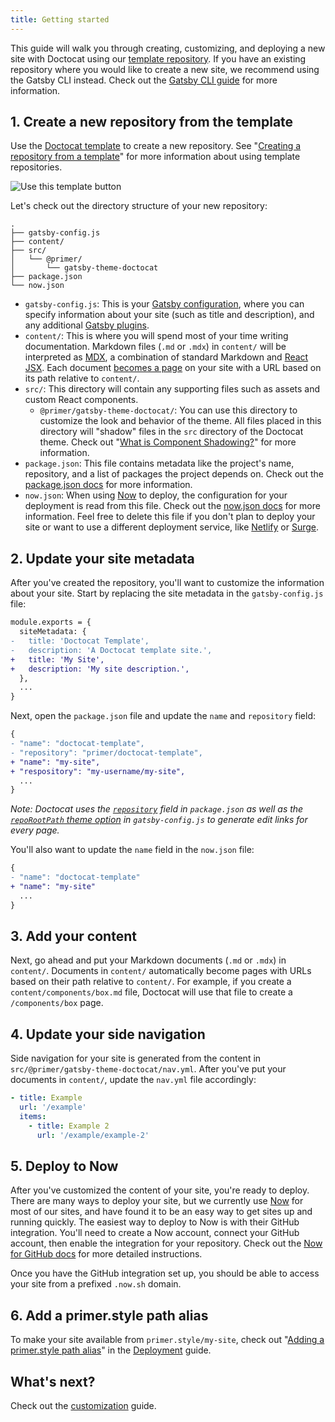 ```yaml
---
title: Getting started
---
```


This guide will walk you through creating, customizing, and deploying a new site with Doctocat using our [template repository](https://github.com/primer/doctocat-template). If you have an existing repository where you would like to create a new site, we recommend using the Gatsby CLI instead. Check out the [Gatsby CLI guide](/getting-started/gatsby-cli) for more information.

## 1. Create a new repository from the template

Use the [Doctocat template](https://github.com/primer/doctocat-starter) to create a new repository. See "[Creating a repository from a template](https://help.github.com/en/articles/creating-a-repository-from-a-template)" for more information about using template repositories.

![Use this template button](https://help.github.com/assets/images/help/repository/use-this-template-button.png)

Let's check out the directory structure of your new repository:

```
.
├── gatsby-config.js
├── content/
├── src/
│   └── @primer/
│       └── gatsby-theme-doctocat
├── package.json
└── now.json
```

- `gatsby-config.js`: This is your [Gatsby configuration](https://www.gatsbyjs.org/docs/gatsby-config/), where you can specify information about your site (such as title and description), and any additional [Gatsby plugins](https://www.gatsbyjs.org/plugins/).
- `content/`: This is where you will spend most of your time writing documentation. Markdown files (`.md` or `.mdx`) in `content/` will be interpreted as [MDX](https://mdxjs.com/), a combination of standard Markdown and [React JSX](https://reactjs.org/docs/jsx-in-depth.html). Each document [becomes a page](https://www.gatsbyjs.org/docs/recipes/#creating-pages) on your site with a URL based on its path relative to `content/`.
- `src/`: This directory will contain any supporting files such as assets and custom React components.
  - `@primer/gatsby-theme-doctocat/`: You can use this directory to customize the look and behavior of the theme. All files placed in this directory will "shadow" files in the `src` directory of the Doctocat theme. Check out "[What is Component Shadowing?](https://www.gatsbyjs.org/blog/2019-04-29-component-shadowing/)" for more information.
- `package.json`: This file contains metadata like the project's name, repository, and a list of packages the project depends on. Check out the [package.json docs](https://docs.npmjs.com/files/package.json) for more information.
- `now.json`: When using [Now](https://zeit.co/now) to deploy, the configuration for your deployment is read from this file. Check out the [now.json docs](https://zeit.co/docs/v2/deployments/configuration/?query=now.json) for more information. Feel free to delete this file if you don't plan to deploy your site or want to use a different deployment service, like [Netlify](https://www.netlify.com/) or [Surge](https://surge.sh/).

## 2. Update your site metadata

After you've created the repository, you'll want to customize the information about your site. Start by replacing the site metadata in the `gatsby-config.js` file:

```diff
module.exports = {
  siteMetadata: {
-   title: 'Doctocat Template',
-   description: 'A Doctocat template site.',
+   title: 'My Site',
+   description: 'My site description.',
  },
  ...
}
```

Next, open the `package.json` file and update the `name` and `repository` field:

```diff
{
- "name": "doctocat-template",
- "repository": "primer/doctocat-template",
+ "name": "my-site",
+ "respository": "my-username/my-site",
  ...
}
```

_Note: Doctocat uses the [`repository`](https://docs.npmjs.com/files/package.json#repository) field in `package.json` as well as the [`repoRootPath` theme option](/theme-options) in `gatsby-config.js` to generate edit links for every page._

You'll also want to update the `name` field in the `now.json` file:

```diff
{
- "name": "doctocat-template"
+ "name": "my-site"
  ...
}
```

## 3. Add your content

Next, go ahead and put your Markdown documents (`.md` or `.mdx`) in `content/`. Documents in `content/` automatically become pages with URLs based on their path relative to `content/`. For example, if you create a `content/components/box.md` file, Doctocat will use that file to create a `/components/box` page.

## 4. Update your side navigation

Side navigation for your site is generated from the content in `src/@primer/gatsby-theme-doctocat/nav.yml`. After you've put your documents in `content/`, update the `nav.yml` file accordingly:

```yml
- title: Example
  url: '/example'
  items:
    - title: Example 2
      url: '/example/example-2'
```

## 5. Deploy to Now

After you've customized the content of your site, you're ready to deploy. There are many ways to deploy your site, but we currently use [Now](https://zeit.co/now) for most of our sites, and have found it to be an easy way to get sites up and running quickly. The easiest way to deploy to Now is with their GitHub integration. You'll need to create a Now account, connect your GitHub account, then enable the integration for your repository. Check out the [Now for GitHub docs](https://zeit.co/docs/v2/integrations/now-for-github/) for more detailed instructions.

Once you have the GitHub integration set up, you should be able to access your site from a prefixed `.now.sh` domain.

## 6. Add a primer.style path alias

To make your site available from `primer.style/my-site`, check out "[Adding a primer.style path alias](/deployment#adding-a-primerstyle-path-alias)" in the [Deployment](/deployment) guide.

## What's next?

Check out the [customization](/customization) guide.
